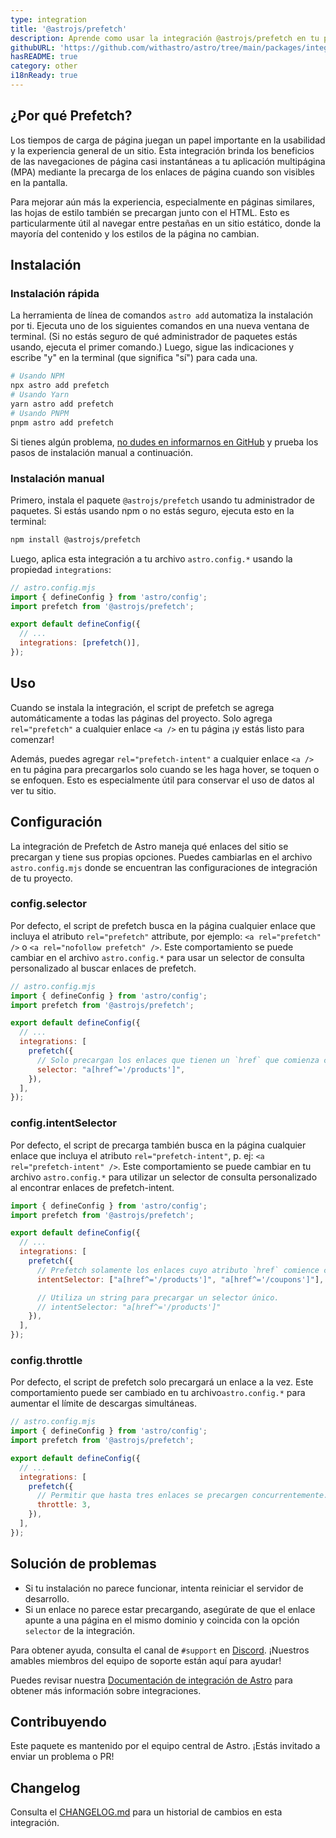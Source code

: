 ```yaml
---
type: integration
title: '@astrojs/prefetch'
description: Aprende como usar la integración @astrojs/prefetch en tu proyecto de Astro.
githubURL: 'https://github.com/withastro/astro/tree/main/packages/integrations/prefetch/'
hasREADME: true
category: other
i18nReady: true
---
```



## ¿Por qué Prefetch?

Los tiempos de carga de página juegan un papel importante en la usabilidad y la experiencia general de un sitio. Esta integración brinda los beneficios de las navegaciones de página casi instantáneas a tu aplicación multipágina (MPA) mediante la precarga de los enlaces de página cuando son visibles en la pantalla.

Para mejorar aún más la experiencia, especialmente en páginas similares, las hojas de estilo también se precargan junto con el HTML. Esto es particularmente útil al navegar entre pestañas en un sitio estático, donde la mayoría del contenido y los estilos de la página no cambian.

## Instalación

### Instalación rápida

La herramienta de línea de comandos `astro add` automatiza la instalación por ti. Ejecuta uno de los siguientes comandos en una nueva ventana de terminal. (Si no estás seguro de qué administrador de paquetes estás usando, ejecuta el primer comando.) Luego, sigue las indicaciones y escribe "y" en la terminal (que significa "sí") para cada una.

```sh
# Usando NPM
npx astro add prefetch
# Usando Yarn
yarn astro add prefetch
# Usando PNPM
pnpm astro add prefetch
```

Si tienes algún problema, [no dudes en informarnos en GitHub](https://github.com/withastro/astro/issues) y prueba los pasos de instalación manual a continuación.

### Instalación manual

Primero, instala el paquete `@astrojs/prefetch` usando tu administrador de paquetes. Si estás usando npm o no estás seguro, ejecuta esto en la terminal:

```sh
npm install @astrojs/prefetch
```

Luego, aplica esta integración a tu archivo `astro.config.*` usando la propiedad `integrations`:

```js ins={3} "prefetch()"
// astro.config.mjs
import { defineConfig } from 'astro/config';
import prefetch from '@astrojs/prefetch';

export default defineConfig({
  // ...
  integrations: [prefetch()],
});
```

## Uso

Cuando se instala la integración, el script de prefetch se agrega automáticamente a todas las páginas del proyecto. Solo agrega `rel="prefetch"` a cualquier enlace `<a />` en tu página ¡y estás listo para comenzar!

Además, puedes agregar `rel="prefetch-intent"` a cualquier enlace `<a />` en tu página para precargarlos solo cuando se les haga hover, se toquen o se enfoquen. Esto es especialmente útil para conservar el uso de datos al ver tu sitio.

## Configuración

La integración de Prefetch de Astro maneja qué enlaces del sitio se precargan y tiene sus propias opciones. Puedes cambiarlas en el archivo `astro.config.mjs` donde se encuentran las configuraciones de integración de tu proyecto.

### config.selector

Por defecto, el script de prefetch busca en la página cualquier enlace que incluya el atributo `rel="prefetch"` attribute, por ejemplo: `<a rel="prefetch" />` o `<a rel="nofollow prefetch" />`.  Este comportamiento se puede cambiar en el archivo `astro.config.*` para usar un selector de consulta personalizado al buscar enlaces de prefetch.

```js
// astro.config.mjs
import { defineConfig } from 'astro/config';
import prefetch from '@astrojs/prefetch';

export default defineConfig({
  // ...
  integrations: [
    prefetch({
      // Solo precargan los enlaces que tienen un `href` que comienza con `/productos`.
      selector: "a[href^='/products']",
    }),
  ],
});
```

### config.intentSelector

Por defecto, el script de precarga también busca en la página cualquier enlace que incluya el atributo `rel="prefetch-intent"`, p. ej: `<a rel="prefetch-intent" />`. Este comportamiento se puede cambiar en tu archivo `astro.config.*` para utilizar un selector de consulta personalizado al encontrar enlaces de prefetch-intent.

```js
import { defineConfig } from 'astro/config';
import prefetch from '@astrojs/prefetch';

export default defineConfig({
  // ...
  integrations: [
    prefetch({
      // Prefetch solamente los enlaces cuyo atributo `href` comience con `/products` o `/coupons`.
      intentSelector: ["a[href^='/products']", "a[href^='/coupons']"],

      // Utiliza un string para precargar un selector único.
      // intentSelector: "a[href^='/products']"
    }),
  ],
});
```

### config.throttle

Por defecto, el script de prefetch solo precargará un enlace a la vez. Este comportamiento puede ser cambiado en tu archivo`astro.config.*` para aumentar el límite de descargas simultáneas.

```js
// astro.config.mjs
import { defineConfig } from 'astro/config';
import prefetch from '@astrojs/prefetch';

export default defineConfig({
  // ...
  integrations: [
    prefetch({
      // Permitir que hasta tres enlaces se precargen concurrentemente.
      throttle: 3,
    }),
  ],
});
```

## Solución de problemas

*   Si tu instalación no parece funcionar, intenta reiniciar el servidor de desarrollo.
*   Si un enlace no parece estar precargando, asegúrate de que el enlace apunte a una página en el mismo dominio y coincida con la opción `selector` de la integración.

Para obtener ayuda, consulta el canal de `#support` en [Discord](https://astro.build/chat). ¡Nuestros amables miembros del equipo de soporte están aquí para ayudar!

Puedes revisar nuestra [Documentación de integración de Astro][astro-integration] para obtener más información sobre integraciones.

## Contribuyendo

Este paquete es mantenido por el equipo central de Astro. ¡Estás invitado a enviar un problema o PR!

## Changelog

Consulta el [CHANGELOG.md](https://github.com/withastro/astro/tree/main/packages/integrations/prefetch/CHANGELOG.md) para un historial de cambios en esta integración.

[astro-integration]: /es/guides/integrations-guide/
